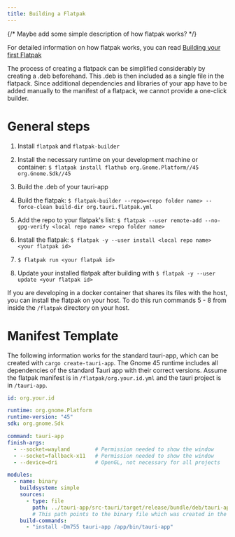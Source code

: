 ```yaml
---
title: Building a Flatpak
---
```


{/* Maybe add some simple description of how flatpak works? */}

For detailed information on how flatpak works, you can read [Building your first Flatpak](https://docs.flatpak.org/en/latest/first-build.html)

The process of creating a flatpack can be simplified considerably by creating a .deb beforehand.
This .deb is then included as a single file in the flatpack.
Since additional dependencies and libraries of your app have to be added manually to the manifest of a flatpack, we cannot provide a one-click builder.

# General steps

1. Install `flatpak` and `flatpak-builder`

2. Install the necessary runtime on your development machine or container:
    `$ flatpak install flathub org.Gnome.Platform//45 org.Gnome.Sdk//45`

3. Build the .deb of your tauri-app

4. Build the flatpak: `$ flatpak-builder --repo=<repo folder name> --force-clean build-dir org.tauri.flatpak.yml`

5. Add the repo to your flatpak's list: `$ flatpak --user remote-add --no-gpg-verify <local repo name> <repo folder name>`

6. Install the flatpak: `$ flatpak -y --user install <local repo name> <your flatpak id>`

7. `$ flatpak run <your flatpak id>`

8. Update your installed flatpak after building with `$ flatpak -y --user update <your flatpak id>`

If you are developing in a docker container that shares its files with the host, you can install the flatpak on your host.
To do this run commands 5 - 8 from inside the `/flatpak` directory on your host.


# Manifest Template
The following information works for the standard tauri-app, which can be created with `cargo create-tauri-app`.
The Gnome 45 runtime includes all dependencies of the standard Tauri app with their correct versions.
Assume the flatpak manifest is in `/flatpak/org.your.id.yml` and the tauri project is in `/tauri-app`.

```yaml
id: org.your.id

runtime: org.gnome.Platform
runtime-version: "45"
sdk: org.gnome.Sdk

command: tauri-app
finish-args:
  - --socket=wayland        # Permission needed to show the window
  - --socket=fallback-x11   # Permission needed to show the window
  - --device=dri            # OpenGL, not necessary for all projects

modules:
  - name: binary
    buildsystem: simple
    sources:
      - type: file
        path: ../tauri-app/src-tauri/target/release/bundle/deb/tauri-app_0.1.0_amd64/data/usr/bin/tauri-app
        # This path points to the binary file which was created in the .deb bundle. Tauri also creates a folder which corresponds to the content of the unpacked .deb.
    build-commands:
      - "install -Dm755 tauri-app /app/bin/tauri-app"
```
